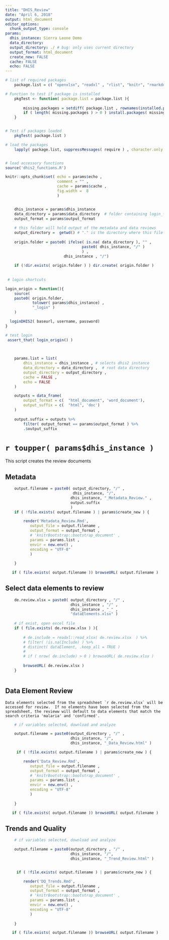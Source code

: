 ```yaml
---
title: "DHIS_Review"
date: "April 6, 2018"
output: html_document
editor_options: 
  chunk_output_type: console
params:
  dhis_instance: Sierra Leone Demo
  data_directory:  
  output_directory: ./ # bug: only uses current directory
  output_format: html_document
  create_new: FALSE 
  cache: FALSE
  echo: FALSE
---
```



```r

# list of required packages
    package.list = c( "openxlsx", "readxl" , "rlist", "knitr", "rmarkdown", "kableExtra", "xts", "leaflet", "RColorBrewer", "DT", "dygraphs", "httr", "jsonlite", "XML", "assertthat", "lubridate", "scales", "RcppRoll", "zoo", "gridExtra", "futile.logger", "zoo" , "broom" , "Hmisc", "plotly" , "skimr", "tidyverse" )

# Function to test if package is installed 
    pkgTest <- function( package.list = package.list ){
        
        missing.packages = setdiff( package.list , rownames(installed.packages())) 
        if ( length( missing.packages ) > 0 ) install.packages( missing.packages ) 
    }


# Test if packages loaded
    pkgTest( package.list )

# load the packages
    lapply( package.list, suppressMessages( require ) , character.only = TRUE)


# load accessory functions
source('dhis2_functions.R')

```


```r
knitr::opts_chunk$set( echo = params$echo ,
                       comment = "" ,
                       cache = params$cache , 
                       fig.width =  8
                       )


    dhis_instance = params$dhis_instance
    data_directory = params$data_directory  # folder containing login_file 
    output_format = params$output_format
    
    # this folder will hold output of the metadata and data reviews
    output_directory =  getwd() # "." is the directory where this file sits. 
    
    origin.folder = paste0( ifelse( is.na( data_directory ), "" , 
                                  paste0( dhis_instance, "/" ) 
                                  ) ,
                          dhis_instance , "/")
    
    if (!dir.exists( origin.folder ) ) dir.create( origin.folder )
    
  
 # login shortcuts

login_origin = function(){
    source( 
    paste0( origin.folder, 
            tolower( params$dhis_instance) , 
            "_login" )
    )

  loginDHIS2( baseurl, username, password)
}

# test login 
 assert_that( login_origin() )
  
    
```


```r
    params.list = list(
        dhis_instance = dhis_instance , # selects dhis2 instance
        data_directory = data_directory ,  # root data directory
        output_directory = output_directory ,
        cache = FALSE ,
        echo = FALSE 
    )

    outputs = data_frame( 
        output_format = c(  "html_document", 'word_document'),
        output_suffix = c(  "html", 'doc')
    )
    
    output.suffix = outputs %>% 
        filter( output_format == params$output_format ) %>% 
        .$output_suffix
```

# **`r toupper( params$dhis_instance )` **

This script creates the review documents 

## Metadata

```r
    output.filename = paste0( output_directory, "/" ,
                              dhis_instance, "/", 
                             dhis_instance, "_Metadata_Review." ,
                             output.suffix
                             ) 
    if ( !file.exists( output.filename ) | params$create_new ) { 

        render('Metadata_Review.Rmd',
           output_file = output.filename ,
           output_format = output_format ,
           # 'knitrBootstrap::bootstrap_document' ,
           params = params.list ,
           envir = new.env() ,
           encoding = "UTF-8"
           )
         
    }

   if ( file.exists( output.filename )) browseURL( output.filename ) 

```


## Select data elements to review

```r
    de.review.xlsx = paste0( output_directory , "/" ,
                             dhis_instance , "/" ,
                             dhis_instance , "_" , 
                             "dataElements.xlsx" )
    
    # if exist, open excel file
    if ( file.exists( de.review.xlsx ) ){
        
        # de.include = readxl::read_xlsx( de.review.xlsx  ) %>% 
        # filter( !is.na(Include) ) %>% 
        # distinct( dataElement, .keep_all = TRUE )
        # 
        # if ( nrow( de.include) > 0 ) browseURL( de.review.xlsx )
        
        browseURL( de.review.xlsx )
    }
    
```


<!-- May want to re-select after viewing totals, and before downloading details with categoryCombos -->

## Data Element Review
    
    Data elements selected from the spreadsheet `r de.review.xlsx` will be accessed for review.  If no elements have been selected from the spreadsheet, the revieww will default to data elements that match the search criteria 'malaria' and 'confirmed'. 
    
```r
    # if variables selected, download and analyze

    output.filename = paste0(output_directory , "/" ,
                             dhis_instance, "/", 
                             dhis_instance, "_Data_Review.html" ) 

     if ( !file.exists( output.filename ) | params$create_new ) { 

        render('Data_Review.Rmd',
           output_file = output.filename ,
           output_format = output_format ,
           # 'knitrBootstrap::bootstrap_document' ,
           params = params.list ,
           envir = new.env() ,
           encoding = "UTF-8"
           )
         
    }

   if ( file.exists( output.filename )) browseURL( output.filename ) 


```

## Trends and Quality
    
```r
    # if variables selected, download and analyze

    output.filename = paste0(output_directory , "/" ,
                             dhis_instance, "/", 
                             dhis_instance, "_Trend_Review.html" ) 


     if ( !file.exists( output.filename ) | params$create_new ) { 

        render('DQ_Trends.Rmd',
           output_file = output.filename ,
           output_format = output_format ,
           # 'knitrBootstrap::bootstrap_document' ,
           params = params.list ,
           envir = new.env() ,
           encoding = "UTF-8"
           )
         
    }

   if ( file.exists( output.filename )) browseURL( output.filename ) 


```

